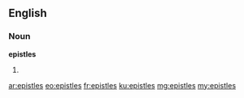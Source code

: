 ==English==
===Noun===
'''epistles'''

#{{plural of|epistle}}

[[ar:epistles]]
[[eo:epistles]]
[[fr:epistles]]
[[ku:epistles]]
[[mg:epistles]]
[[my:epistles]]